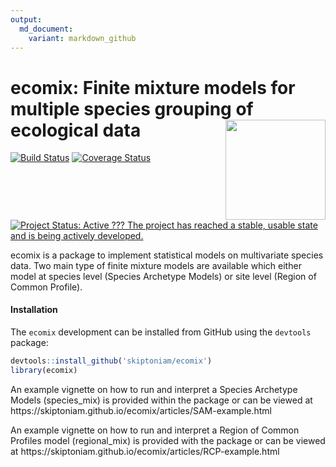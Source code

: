 ```yaml
---
output:
  md_document:
    variant: markdown_github
---
```

# ecomix: Finite mixture models for multiple species grouping of ecological data <img src="man/figures/logo.png" align="right" alt="" width="160" />

[![Build Status](https://travis-ci.org/skiptoniam/ecomix.svg?branch=master)](https://travis-ci.org/skiptoniam/ecomix.svg?branch=master)
[![Coverage Status](https://img.shields.io/codecov/c/github/skiptoniam/ecomix/master.svg)](https://codecov.io/github/skiptoniam/ecomix?branch=master)
[![Project Status: Active ??? The project has reached a stable, usable state and is being actively developed.](https://www.repostatus.org/badges/latest/active.svg)](https://www.repostatus.org/#active)

ecomix is a package to implement statistical models on multivariate species data. Two main type of finite mixture models are available which either model at species level (Species Archetype Models) or site level (Region of Common Profile). 

#### Installation

<!-- `ecomix` version 1.0.0 can be install from cran using `install.package("ecomix")`. -->

The `ecomix` development can be installed from GitHub using the `devtools` package: 

```r
devtools::install_github('skiptoniam/ecomix')
library(ecomix)
```

An example vignette on how to run and interpret a Species Archetype Models (species_mix) is provided within the package or can be viewed at https://skiptoniam.github.io/ecomix/articles/SAM-example.html

An example vignette on how to run and interpret a Region of Common Profiles model (regional_mix) is provided with the package or can be viewed at https://skiptoniam.github.io/ecomix/articles/RCP-example.html



